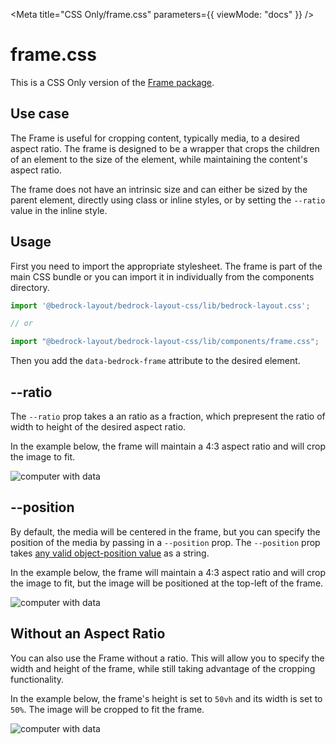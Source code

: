 

<Meta title="CSS Only/frame.css" parameters={{ viewMode: "docs" }} />

# frame.css

This is a CSS Only version of the [Frame package](/?path=/docs/components-frame--api).

## Use case

The Frame is useful for cropping content, typically media, to a desired aspect ratio. The frame is designed to be a wrapper that crops the children of an element to the size of the element, while maintaining the content's aspect ratio.

The frame does not have an intrinsic size and can either be sized by the parent element, directly using class or inline styles, or by setting the `--ratio` value in the inline style.

## Usage

First you need to import the appropriate stylesheet. The frame is part of the main CSS bundle or you can import it in individually from the components directory.

```javascript
import '@bedrock-layout/bedrock-layout-css/lib/bedrock-layout.css';

// or

import "@bedrock-layout/bedrock-layout-css/lib/components/frame.css";
```

Then you add the `data-bedrock-frame` attribute to the desired element.

## --ratio

The `--ratio` prop takes a an ratio as a fraction, which prepresent the ratio of width to height of the desired aspect ratio.

In the example below, the frame will maintain a 4:3 aspect ratio and will crop the image to fit.

<Canvas withSource="open">
  <Story name="--ratio">
    <div data-bedrock-frame style={{ "--ratio": "4/3" }}>
      <img src={imgSrc} alt="computer with data" />
    </div>
  </Story>
</Canvas>

## --position

By default, the media will be centered in the frame, but you can specify the position of the media by passing in a `--position` prop. The `--position` prop takes [any valid object-position value](https://developer.mozilla.org/en-US/docs/Web/CSS/object-position) as a string.

In the example below, the frame will maintain a 4:3 aspect ratio and will crop the image to fit, but the image will be positioned at the top-left of the frame.

<Canvas withSource="open">
  <Story name="--position">
    <div
      data-bedrock-frame
      style={{ "--position": "left top", "--ratio": "4/3" }}
    >
      <img src={imgSrc} alt="computer with data" />
    </div>
  </Story>
</Canvas>

## Without an Aspect Ratio

You can also use the Frame without a ratio. This will allow you to specify the width and height of the frame, while still taking advantage of the cropping functionality.

In the example below, the frame's height is set to `50vh` and its width is set to `50%`. The image will be cropped to fit the frame.

<Canvas withSource="open">
  <Story name="no ratio">
    <div data-bedrock-frame style={{ height: "50vh", width: "50%" }}>
      <img src={imgSrc} alt="computer with data" />
    </div>
  </Story>
</Canvas>
